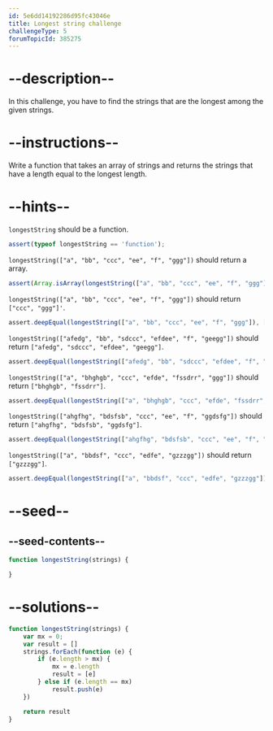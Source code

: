 ```yaml
---
id: 5e6dd14192286d95fc43046e
title: Longest string challenge
challengeType: 5
forumTopicId: 385275
---
```


# --description--

In this challenge, you have to find the strings that are the longest among the given strings.

# --instructions--

Write a function that takes an array of strings and returns the strings that have a length equal to the longest length.

# --hints--

`longestString` should be a function.

```js
assert(typeof longestString == 'function');
```

`longestString(["a", "bb", "ccc", "ee", "f", "ggg"])` should return a array.

```js
assert(Array.isArray(longestString(["a", "bb", "ccc", "ee", "f", "ggg"])));
```

`longestString(["a", "bb", "ccc", "ee", "f", "ggg"])` should return `["ccc", "ggg"]'`.

```js
assert.deepEqual(longestString(["a", "bb", "ccc", "ee", "f", "ggg"]), ["ccc", "ggg"]);
```

`longestString(["afedg", "bb", "sdccc", "efdee", "f", "geegg"])` should return `["afedg", "sdccc", "efdee", "geegg"]`.

```js
assert.deepEqual(longestString(["afedg", "bb", "sdccc", "efdee", "f", "geegg"]), ["afedg", "sdccc", "efdee", "geegg"]);
```

`longestString(["a", "bhghgb", "ccc", "efde", "fssdrr", "ggg"])` should return `["bhghgb", "fssdrr"]`.

```js
assert.deepEqual(longestString(["a", "bhghgb", "ccc", "efde", "fssdrr", "ggg"]), ["bhghgb", "fssdrr"]);
```

`longestString(["ahgfhg", "bdsfsb", "ccc", "ee", "f", "ggdsfg"])` should return `["ahgfhg", "bdsfsb", "ggdsfg"]`.

```js
assert.deepEqual(longestString(["ahgfhg", "bdsfsb", "ccc", "ee", "f", "ggdsfg"]), ["ahgfhg", "bdsfsb", "ggdsfg"]);
```

`longestString(["a", "bbdsf", "ccc", "edfe", "gzzzgg"])` should return `["gzzzgg"]`.

```js
assert.deepEqual(longestString(["a", "bbdsf", "ccc", "edfe", "gzzzgg"]), ["gzzzgg"]);
```

# --seed--

## --seed-contents--

```js
function longestString(strings) {

}
```

# --solutions--

```js
function longestString(strings) {
    var mx = 0;
    var result = []
    strings.forEach(function (e) {
        if (e.length > mx) {
            mx = e.length
            result = [e]
        } else if (e.length == mx)
            result.push(e)
    })

    return result
}
```
